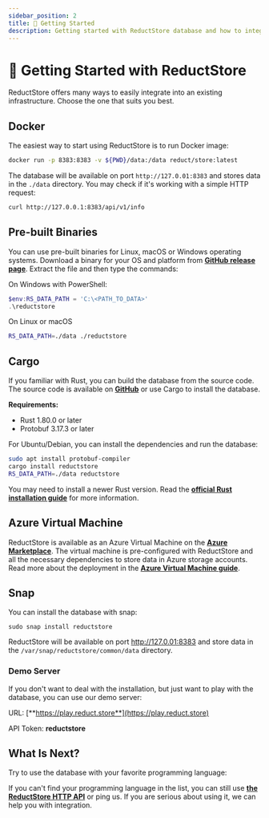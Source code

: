```yaml
---
sidebar_position: 2
title: 🚀 Getting Started
description: Getting started with ReductStore database and how to integrate it into your infrastructure.
---
```


<head>
  <link rel="canonical" href="https://www.reduct.store/docs/getting-started" />
</head>

# 🚀 Getting Started with ReductStore

ReductStore offers many ways to easily integrate into an existing infrastructure. Choose the one that suits you best.


<SandboxOffer />

## Docker

The easiest way to start using ReductStore is to run Docker image:

```bash
docker run -p 8383:8383 -v ${PWD}/data:/data reduct/store:latest
```

The database will be available on port `http://127.0.01:8383` and stores data in the `./data` directory. You may check if it's working with a simple HTTP request:

```bash
curl http://127.0.0.1:8383/api/v1/info
```

## Pre-built Binaries

You can use pre-built binaries for Linux, macOS or Windows operating systems. Download a binary for your OS and platform from [**GitHub release page**](https://github.com/reductstore/reductstore/releases/latest). Extract the file and then type the commands:

On Windows with PowerShell:

```powershell
$env:RS_DATA_PATH = 'C:\<PATH_TO_DATA>'
.\reductstore
```

On Linux or macOS

```bash
RS_DATA_PATH=./data ./reductstore
```

## Cargo

If you familiar with Rust, you can build the database from the source code. The source code is available on [**GitHub**](https://github.com/reductstore/reductstore) or
use Cargo to install the database.

**Requirements:**

- Rust 1.80.0 or later
- Protobuf 3.17.3 or later

For Ubuntu/Debian, you can install the dependencies and run the database:

```bash
sudo apt install protobuf-compiler
cargo install reductstore
RS_DATA_PATH=./data reductstore
```

You may need to install a newer Rust version. Read the **[official Rust installation guide](https://www.rust-lang.org/tools/install)** for more information.

## Azure Virtual Machine

ReductStore is available as an Azure Virtual Machine on the [**Azure Marketplace**](https://azuremarketplace.microsoft.com/en/marketplace/apps/reductsoftware.reductstore-server).
The virtual machine is pre-configured with ReductStore and all the necessary dependencies to store data in Azure storage accounts.
Read more about the deployment in the [**Azure Virtual Machine guide**](guides/integration/azure-vm.mdx).

## Snap

You can install the database with snap:

```
sudo snap install reductstore
```

ReductStore will be available on port http://127.0.01:8383 and store data in the `/var/snap/reductstore/common/data` directory.

### Demo Server

If you don't want to deal with the installation, but just want to play with the database, you can use our demo server:

URL: [**https://play.reduct.store**](https://play.reduct.store)

API Token: **reductstore**

## What Is Next?

Try to use the database with your favorite programming language:


<DocCardList />

If you can't find your programming language in the list, you can still use [**the ReductStore HTTP API**](http-api/) or ping us. If you are serious about using it, we can help you with integration.
